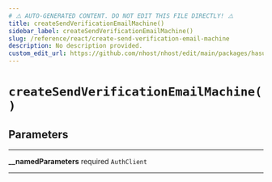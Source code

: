 ```yaml
---
# ⚠️ AUTO-GENERATED CONTENT. DO NOT EDIT THIS FILE DIRECTLY! ⚠️
title: createSendVerificationEmailMachine()
sidebar_label: createSendVerificationEmailMachine()
slug: /reference/react/create-send-verification-email-machine
description: No description provided.
custom_edit_url: https://github.com/nhost/nhost/edit/main/packages/hasura-auth-js/src/machines/send-verification-email.ts#L27
---
```


# `createSendVerificationEmailMachine()`

## Parameters

---

**<span className="parameter-name">\_\_namedParameters</span>** <span className="optional-status">required</span> <code>AuthClient</code>

---
